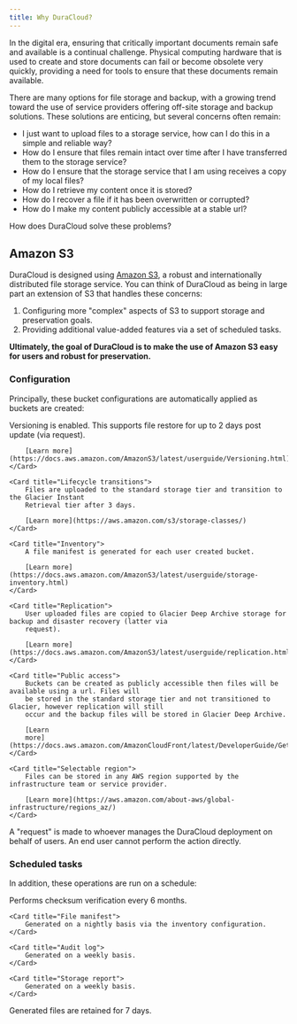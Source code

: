 ```yaml
---
title: Why DuraCloud?
---
```



In the digital era, ensuring that critically important documents remain safe and available is a continual challenge.
Physical computing hardware that is used to create and store documents can fail or become obsolete very quickly,
providing a need for tools to ensure that these documents remain available.

There are many options for file storage and backup, with a growing trend toward the use of service providers offering
off-site storage and backup solutions. These solutions are enticing, but several concerns often remain:

- I just want to upload files to a storage service, how can I do this in a simple and reliable way?
- How do I ensure that files remain intact over time after I have transferred them to the storage service?
- How do I ensure that the storage service that I am using receives a copy of my local files?
- How do I retrieve my content once it is stored?
- How do I recover a file if it has been overwritten or corrupted?
- How do I make my content publicly accessible at a stable url?

How does DuraCloud solve these problems?

## Amazon S3

DuraCloud is designed using [Amazon S3](https://aws.amazon.com/s3/), a robust and internationally
distributed file storage service. You can think of DuraCloud as being in large part an extension of S3
that handles these concerns:

1. Configuring more "complex" aspects of S3 to support storage and preservation goals.
2. Providing additional value-added features via a set of scheduled tasks.

**Ultimately, the goal of DuraCloud is to make the use of Amazon S3 easy for users and robust for preservation.**

### Configuration

Principally, these bucket configurations are automatically applied as buckets are created:

<CardGrid>
    <Card title="Versioning">
        Versioning is enabled. This supports file restore for up to 2 days post update (via request).

        [Learn more](https://docs.aws.amazon.com/AmazonS3/latest/userguide/Versioning.html)
    </Card>

    <Card title="Lifecycle transitions">
        Files are uploaded to the standard storage tier and transition to the Glacier Instant
        Retrieval tier after 3 days.

        [Learn more](https://aws.amazon.com/s3/storage-classes/)
    </Card>

    <Card title="Inventory">
        A file manifest is generated for each user created bucket.

        [Learn more](https://docs.aws.amazon.com/AmazonS3/latest/userguide/storage-inventory.html)
    </Card>

    <Card title="Replication">
        User uploaded files are copied to Glacier Deep Archive storage for backup and disaster recovery (latter via
        request).

        [Learn more](https://docs.aws.amazon.com/AmazonS3/latest/userguide/replication.html)
    </Card>

    <Card title="Public access">
        Buckets can be created as publicly accessible then files will be available using a url. Files will
        be stored in the standard storage tier and not transitioned to Glacier, however replication will still
        occur and the backup files will be stored in Glacier Deep Archive.

        [Learn
        more](https://docs.aws.amazon.com/AmazonCloudFront/latest/DeveloperGuide/GettingStarted.SimpleDistribution.html)
    </Card>

    <Card title="Selectable region">
        Files can be stored in any AWS region supported by the infrastructure team or service provider.

        [Learn more](https://aws.amazon.com/about-aws/global-infrastructure/regions_az/)
    </Card>
</CardGrid>

<Aside>
    A "request" is made to whoever manages the DuraCloud deployment on behalf of users. An end user cannot perform the
    action directly.
</Aside>

### Scheduled tasks

In addition, these operations are run on a schedule:

<CardGrid>
    <Card title="Fixity checks">
        Performs checksum verification every 6 months.
    </Card>

    <Card title="File manifest">
        Generated on a nightly basis via the inventory configuration.
    </Card>

    <Card title="Audit log">
        Generated on a weekly basis.
    </Card>

    <Card title="Storage report">
        Generated on a weekly basis.
    </Card>
</CardGrid>

<Aside>Generated files are retained for 7 days.</Aside>
